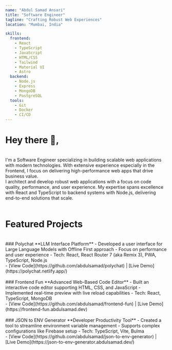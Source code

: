 ```yaml
---
name: "Abdul Samad Ansari"
title: "Software Engineer"
tagline: "Crafting Robust Web Experiences"
location: "Mumbai, India"

skills:
  frontend:
    - React
    - TypeScript
    - JavaScript
    - HTML/CSS
    - Tailwind
    - Material UI
    - Astro
  backend:
    - Node.js
    - Express
    - MongoDB
    - PostgreSQL
  tools:
    - Git
    - Docker
    - CI/CD
---
```


# Hey there 👋,
<br/>
I'm a Software Engineer specializing in building scalable web applications with modern technologies. With extensive experience especially in the Frontend, I focus on delivering high-performance web apps that drive business value.
<br />
I architect and develop robust web applications with a focus on code quality, performance, and user experience. My expertise spans excellence with React and TypeScript to backend systems with Node.js, delivering end-to-end solutions that scale.
<br />
<br />

# Featured Projects

<br />
### Polychat
**LLM Interface Platform**
- Developed a user interface for Large Language Models with Offline First approach
- Focus on performance and user experience
- Tech: React, React Router 7 (aka Remix 3), PWA, TypeScript, Node.js
<br />
- [View Code](https://github.com/abdulsamad/polychat)  |  [Live Demo](https://polychat.netlify.app/)
<br />
<br />
### Frontend Fun
**Advanced Web-Based Code Editor**
- Built an interactive code editor supporting HTML, CSS, and JavaScript
- Implemented real-time preview with live reload capabilities
- Tech: React, TypeScript, MongoDB
<br />
- [View Code](https://github.com/abdulsamad/frontend-fun)  |  [Live Demo](https://frontend-fun.abdulsamad.dev)
<br />
<br />
### JSON to ENV Generator
**Developer Productivity Tool**
- Created a tool to streamline environment variable management
- Supports complex configurations like Firebase setup
- Tech: TypeScript, Vite, Bulma
<br />
- [View Code](https://github.com/abdulsamad/json-to-env-generator)  |  [Live Demo](https://json-to-env-generator.abdulsamad.dev/)
<br />
<br />


